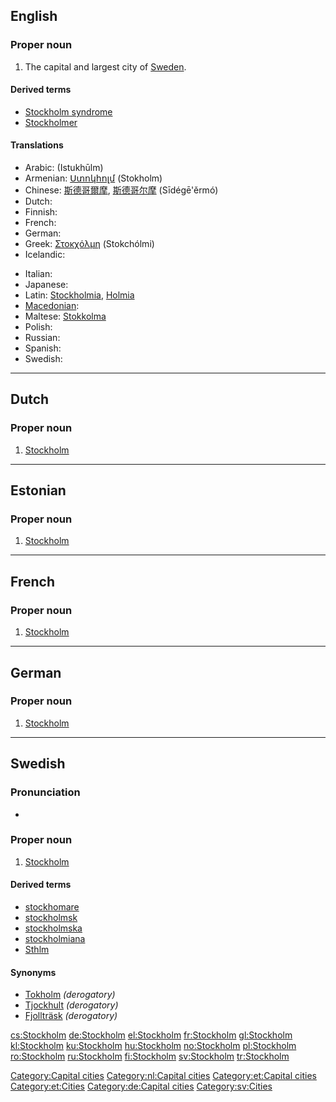 {{wikipedia}}
==English==

===Proper noun===
{{infl|en|proper noun}}

# The capital and largest city of [[Sweden]].

====Derived terms====
* [[Stockholm syndrome]]
* [[Stockholmer]]

====Translations====
{{trans-top|capital of Sweden}}
* Arabic: {{Arab|[[استكهولم]]}} (Istukhūlm)
* Armenian: [[Ստոկհոլմ]] (Stokholm)
* Chinese: [[斯德哥爾摩]], [[斯德哥尔摩]] (Sīdégē'ěrmó)
* Dutch: {{t-|nl|Stockholm}}
* Finnish: {{t+|fi|Tukholma}}
* French: {{l|fr|Stockholm}}
* German: {{l|de|Stockholm}}
* Greek: [[Στοκχόλμη]] (Stokchólmi) {{f}}
* Icelandic: {{t-|is|Stokkhólmur|m}}
{{trans-mid}}
* Italian: {{t-|it|Stoccolma|f}}
* Japanese: {{t-|ja|ストックホルム|tr=Sutokkuhorumu|sc=Jpan}}
* Latin: [[Stockholmia]], [[Holmia]]
* [[Macedonian]]: {{t|mk|Стокхолм|m|tr=Stókholm|sc=Cyrl|xs=Macedonian}}
* Maltese: [[Stokkolma]]
* Polish: {{t+|pl|Sztokholm|m}}
* Russian: {{t|ru|Стокгольм|m|tr=Stokgól’m|sc=Cyrl}}
* Spanish: {{t+|es|Estocolmo}}
* Swedish: {{l|sv|Stockholm}}
{{trans-bottom}}

[[Category:Capital cities]]

----

==Dutch==
{{wikipedia|lang=nl}}

===Proper noun===
{{infl|nl|proper noun}}

# [[#English|Stockholm]]

[[Category:nl:Capital cities]]

----

==Estonian==

===Proper noun===
{{infl|et|proper noun}}

# [[#English|Stockholm]]

[[Category:et:Capital cities]]
[[Category:et:Cities]]

----

==French==

===Proper noun===
{{infl|fr|proper noun}}

# [[#English|Stockholm]]

----

==German==

===Proper noun===
{{infl|de|proper noun|g=n}}

# [[#English|Stockholm]]

[[Category:de:Capital cities]]

----

==Swedish==

===Pronunciation===
* {{audio|Sv-Stockholm.ogg|audio}}

===Proper noun===
{{infl|sv|proper noun}}

# [[#English|Stockholm]]

====Derived terms====
* [[stockhomare]]
* [[stockholmsk]]
* [[stockholmska]]
* [[stockholmiana]]
* [[Sthlm]]

====Synonyms====
* [[Tokholm]] ''(derogatory)''
* [[Tjockhult]] ''(derogatory)''
* [[Fjollträsk]] ''(derogatory)''

[[Category:sv:Cities]]

[[cs:Stockholm]]
[[de:Stockholm]]
[[el:Stockholm]]
[[fr:Stockholm]]
[[gl:Stockholm]]
[[kl:Stockholm]]
[[ku:Stockholm]]
[[hu:Stockholm]]
[[no:Stockholm]]
[[pl:Stockholm]]
[[ro:Stockholm]]
[[ru:Stockholm]]
[[fi:Stockholm]]
[[sv:Stockholm]]
[[tr:Stockholm]]